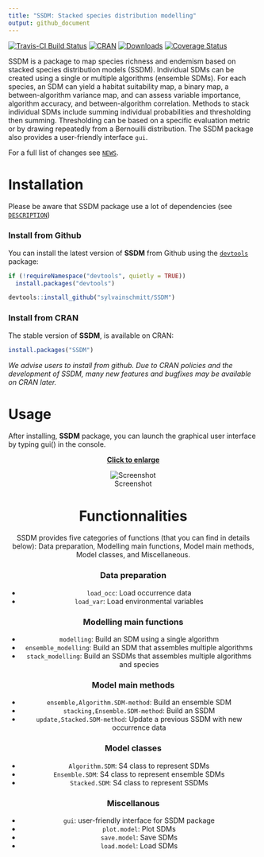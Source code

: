 ```yaml
---
title: "SSDM: Stacked species distribution modelling"
output: github_document
---
```


[![Travis-CI Build Status](https://travis-ci.org/sylvainschmitt/SSDM.svg?branch=master)](https://travis-ci.org/sylvainschmitt/SSDM)
[![CRAN](http://www.r-pkg.org/badges/version/SSDM)](http://cran.rstudio.com/package=SSDM) [![Downloads](http://cranlogs.r-pkg.org/badges/SSDM?color=brightgreen)](http://www.r-pkg.org/pkg/SSDM)
[![Coverage Status](https://img.shields.io/codecov/c/github/sylvainschmitt/SSDM/master.svg)](https://codecov.io/github/sylvainschmitt/SSDM?branch=master)

SSDM is a package to map species richness and endemism based on stacked species distribution models (SSDM). Individual SDMs can be created using a single or multiple algorithms (ensemble SDMs). For each species, an SDM can yield a habitat suitability map, a binary map, a between-algorithm variance map, and can assess variable importance, algorithm accuracy, and between-algorithm correlation. Methods to stack individual SDMs include summing individual probabilities and thresholding then summing. Thresholding can be based on a specific evaluation metric or by drawing repeatedly from a Bernouilli distribution. The SSDM package also provides a user-friendly interface `gui`.

For a full list of changes see [`NEWS`](./NEWS.md).

# Installation

Please be aware that SSDM package use a lot of dependencies (see [`DESCRIPTION`](./DESCRIPTION))

### Install from Github

You can install the latest version of **SSDM** from Github using the [`devtools`](https://github.com/hadley/devtools) package:

```r
if (!requireNamespace("devtools", quietly = TRUE))
  install.packages("devtools")

devtools::install_github("sylvainschmitt/SSDM")
```

### Install from CRAN

The stable version of **SSDM**, is available on CRAN:

```r
install.packages("SSDM")
```
*We advise users to install from github. Due to CRAN policies and the development of SSDM, many new features and bugfixes may be available on CRAN later.*

# Usage

After installing, **SSDM** package, you can launch the graphical user interface by typing gui() in the console.

<center>[**Click to enlarge**](https://raw.githubusercontent.com/sylvainschmitt/SSDM/master/examples/SSDM.gif)<center>
![Screenshot](examples/SSDM.gif)

# Functionnalities

SSDM provides five categories of functions (that you can find in details below): Data preparation, Modelling main functions, Model main methods, Model classes, and Miscellaneous.

### Data preparation

* `load_occ`: Load occurrence data
* `load_var`: Load environmental variables

### Modelling main functions

* `modelling`: Build an SDM using a single algorithm
* `ensemble_modelling`: Build an SDM that assembles multiple algorithms
* `stack_modelling`: Build an SSDMs that assembles multiple algorithms and species

### Model main methods

* `ensemble,Algorithm.SDM-method`: Build an ensemble SDM
* `stacking,Ensemble.SDM-method`: Build an SSDM
* `update,Stacked.SDM-method`: Update a previous SSDM with new occurrence data

### Model classes

* `Algorithm.SDM`: S4 class to represent SDMs
* `Ensemble.SDM`: S4 class to represent ensemble SDMs
* `Stacked.SDM`: S4 class to represent SSDMs

### Miscellanous

* `gui`: user-friendly interface for SSDM package
* `plot.model`: Plot SDMs
* `save.model`: Save SDMs
* `load.model`: Load SDMs

